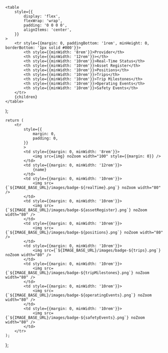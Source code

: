 
    <table
        style={{
            display: 'flex',
            flexWrap: 'wrap',
            padding: '0 0 0 0',
            alignItems: 'center',
        }}
    >
        <tr style={{margin: 0, paddingBottom: '1rem', minHeight: 0, borderBottom: '1px solid #000'}}>
            <th style={{minWidth: '8rem'}}>Provider</th>
            <th style={{minWidth: '12rem'}}></th>
            <th style={{minWidth: '10rem'}}>Real-Time Status</th>
            <th style={{minWidth: '10rem'}}>Asset Register</th>
            <th style={{minWidth: '10rem'}}>Positions</th>
            <th style={{minWidth: '10rem'}}>Trips</th>
            <th style={{minWidth: '10rem'}}>Trip Milestones</th>
            <th style={{minWidth: '10rem'}}>Operating Events</th>
            <th style={{minWidth: '10rem'}}>Safety Events</th>
        </tr>
        {children}
    </table>
);

    return (
        <tr 
            style={{
                margin: 0, 
                padding: 0, 
            }}
            >
            <td style={{margin: 0, minWidth: '8rem'}}>
                <img src={img} noZoom width="100" style={{margin: 0}} />
            </td>
            <td style={{margin: 0, minWidth: '12rem'}}>
                {name}
            </td>
            <td style={{margin: 0, minWidth: '10rem'}}>
                <img src={`${IMAGE_BASE_URL}/images/badge-${realTime}.png`} noZoom width="80" />
            </td>
            <td style={{margin: 0, minWidth: '10rem'}}>
                <img src={`${IMAGE_BASE_URL}/images/badge-${assetRegister}.png`} noZoom width="80" />
            </td>
            <td style={{margin: 0, minWidth: '10rem'}}>
                <img src={`${IMAGE_BASE_URL}/images/badge-${positions}.png`} noZoom width="80" />
            </td>            
            <td style={{margin: 0, minWidth: '10rem'}}>
                <img src={`${IMAGE_BASE_URL}/images/badge-${trips}.png`} noZoom width="80" />
            </td>
            <td style={{margin: 0, minWidth: '10rem'}}>
                <img src={`${IMAGE_BASE_URL}/images/badge-${tripMilestones}.png`} noZoom width="80" />
            </td>
            <td style={{margin: 0, minWidth: '10rem'}}>
                <img src={`${IMAGE_BASE_URL}/images/badge-${operatingEvents}.png`} noZoom width="80" />
            </td>
            <td style={{margin: 0, minWidth: '10rem'}}>
                <img src={`${IMAGE_BASE_URL}/images/badge-${safetyEvents}.png`} noZoom width="80" />
            </td>            
        </tr>
    );
};
